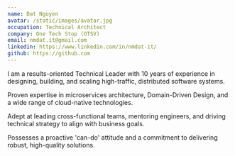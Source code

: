 ```yaml
---
name: Dat Nguyen
avatar: /static/images/avatar.jpg
occupation: Technical Architect
company: One Tech Stop (OTSV)
email: nmdat.it@gmail.com
linkedin: https://www.linkedin.com/in/nmdat-it/
github: https://github.com
---
```


I am a results-oriented Technical Leader with 10 years of experience in designing, building, and scaling high-traffic, distributed software systems. 

Proven expertise in microservices architecture, Domain-Driven Design, and a wide range of cloud-native technologies. 

Adept at leading cross-functional teams, mentoring engineers, and driving technical strategy to align with business goals. 

Possesses a proactive 'can-do' attitude and a commitment to delivering robust, high-quality solutions.